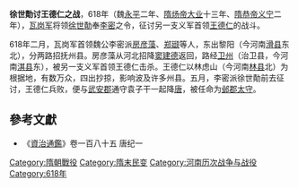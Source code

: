 '''徐世勣讨王德仁之战'''，618年（魏[[永平_(李密)|永平]]二年、[[隋炀帝|隋炀帝]][[大业|大业]]十三年、[[隋恭帝|隋恭帝]][[义宁|义宁]]二年），[[瓦岗军|瓦岗军]]将领[[徐世勣|徐世勣]]奉[[李密_(隋)|李密]]之令，征讨另一支义军首领[[王德仁|王德仁]]的战斗。

618年二月，瓦岗军首领魏公李密派[[房彦藻|房彦藻]]、[[郑颋|郑颋]]等人，东出黎阳（今河南[[滑县|滑县]]东北），分两路招抚州县。房彦藻从河北招降[[窦建德|窦建德]]返回，路经[[卫州|卫州]]（治卫县，今河南[[淇县|淇县]]东），被另一支义军首领王德仁击杀。王德仁以林虑山（今河南[[林县|林县]]北）为根据地，有数万众，四出抄掠，影响波及许多州县。五月，李密派徐世勣前去征讨，王德仁兵败，便与[[武安郡|武安郡]]通守袁子干一起降[[唐朝|唐]]，被任命为[[邺郡|邺郡]][[太守|太守]]。

==參考文獻==
*《[[資治通鑑|資治通鑑]]》卷一百八十五 唐纪一

{{DEFAULTSORT:X}}
[[Category:隋朝戰役|Category:隋朝戰役]]
[[Category:隋末民变|Category:隋末民变]]
[[Category:河南历次战争与战役|Category:河南历次战争与战役]]
[[Category:618年|Category:618年]]